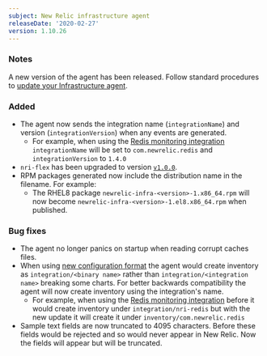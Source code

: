 ```yaml
---
subject: New Relic infrastructure agent
releaseDate: '2020-02-27'
version: 1.10.26
---
```


### Notes

A new version of the agent has been released. Follow standard procedures to [update your Infrastructure agent](/docs/infrastructure/new-relic-infrastructure/installation/update-infrastructure-agent).

### Added

* The agent now sends the integration name (`integrationName`) and version (`integrationVersion`) when any events are generated.
  * For example, when using the [Redis monitoring integration](/docs/integrations/host-integrations/host-integrations-list/redis-monitoring-integration) `integrationName` will be set to `com.newrelic.redis` and `integrationVersion` to `1.4.0`
* `nri-flex` has been upgraded to version [`v1.0.0`](https://github.com/newrelic/nri-flex/releases/tag/v1.0.0).
* RPM packages generated now include the distribution name in the filename. For example:
  * The RHEL8 package `newrelic-infra-<version>-1.x86_64.rpm` will now become `newrelic-infra-<version>-1.el8.x86_64.rpm` when published.

### Bug fixes

* The agent no longer panics on startup when reading corrupt caches files.
* When using [new configuration format](/docs/integrations/integrations-sdk/file-specifications/integration-configuration-file-specifications-agent-v180) the agent would create inventory as `integration/<binary name>` rather than `integration/<integration name>` breaking some charts. For better backwards compatibility the agent will now create inventory using the integration's name.
  * For example, when using the [Redis monitoring integration](/docs/integrations/host-integrations/host-integrations-list/redis-monitoring-integration) before it would create inventory under `integration/nri-redis` but with the new update it will create it under `inventory/com.newrelic.redis`
* Sample text fields are now truncated to 4095 characters. Before these fields would be rejected and so would never appear in New Relic. Now the fields will appear but will be truncated.
